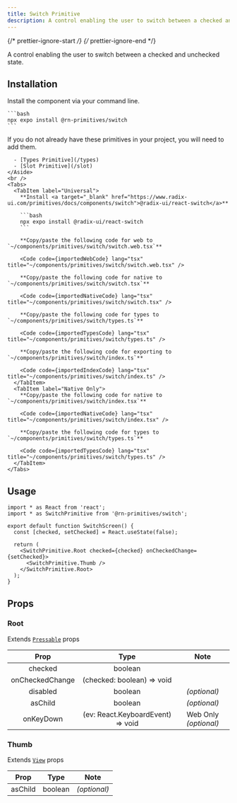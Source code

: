 ```yaml
---
title: Switch Primitive
description: A control enabling the user to switch between a checked and unchecked state.
---
```


{/* prettier-ignore-start */}
{/* prettier-ignore-end */}


A control enabling the user to switch between a checked and unchecked state.

## Installation


<Tabs>
  <TabItem label="NPM">

  Install the component via your command line.

    ```bash
    npx expo install @rn-primitives/switch
    ```

  </TabItem>
  <TabItem label="Manual">
    <Aside title="Uses shared primitives">
      If you do not already have these primitives in your project, you will need to add them.

      - [Types Primitive](/types)
      - [Slot Primitive](/slot)
    </Aside>
    <br />
    <Tabs>
      <TabItem label="Universal">
        **Install <a target="_blank" href="https://www.radix-ui.com/primitives/docs/components/switch">@radix-ui/react-switch</a>**

        ```bash
        npx expo install @radix-ui/react-switch
        ```

        **Copy/paste the following code for web to  `~/components/primitives/switch/switch.web.tsx`**

        <Code code={importedWebCode} lang="tsx" title="~/components/primitives/switch/switch.web.tsx" />

        **Copy/paste the following code for native to  `~/components/primitives/switch/switch.tsx`**

        <Code code={importedNativeCode} lang="tsx" title="~/components/primitives/switch/switch.tsx" />

        **Copy/paste the following code for types to  `~/components/primitives/switch/types.ts`**

        <Code code={importedTypesCode} lang="tsx" title="~/components/primitives/switch/types.ts" />

        **Copy/paste the following code for exporting to  `~/components/primitives/switch/index.ts`**

        <Code code={importedIndexCode} lang="tsx" title="~/components/primitives/switch/index.ts" />
      </TabItem>
      <TabItem label="Native Only">
        **Copy/paste the following code for native to  `~/components/primitives/switch/index.tsx`**

        <Code code={importedNativeCode} lang="tsx" title="~/components/primitives/switch/index.tsx" />

        **Copy/paste the following code for types to  `~/components/primitives/switch/types.ts`**

        <Code code={importedTypesCode} lang="tsx" title="~/components/primitives/switch/types.ts" />
      </TabItem>
    </Tabs>
  </TabItem>
</Tabs>

## Usage

```tsx
import * as React from 'react';
import * as SwitchPrimitive from '@rn-primitives/switch';

export default function SwitchScreen() {
  const [checked, setChecked] = React.useState(false);

  return (
    <SwitchPrimitive.Root checked={checked} onCheckedChange={setChecked}>
      <SwitchPrimitive.Thumb />
    </SwitchPrimitive.Root>
  );
}

```

## Props

### Root

Extends [`Pressable`](https://reactnative.dev/docs/pressable#props) props

|     Prop     |           Type           |     Note     |
| :----------: | :----------------------: | :----------: |
|     checked     |   boolean         |  |
|     onCheckedChange     |   (checked: boolean) => void         |  |
|   disabled   |         boolean          | _(optional)_ |
| asChild | boolean | _(optional)_ |
| onKeyDown | (ev: React.KeyboardEvent) => void | Web Only _(optional)_ |

### Thumb

Extends [`View`](https://reactnative.dev/docs/view#props) props

|  Prop   |  Type   |     Note     |
| :-----: | :-----: | :----------: |
| asChild | boolean | _(optional)_ |